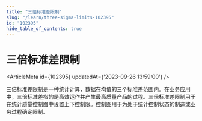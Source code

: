 ```yaml
---
title: "三倍标准差限制"
slug: "/learn/three-sigma-limits-102395"
id: "102395"
hide_table_of_contents: true
---
```



# 三倍标准差限制

<ArticleMeta id={102395} updatedAt={'2023-09-26 13:59:00'} />
<div className='border-solid border-b border-t-0 my-4 border-[var(--ifm-color-gray-300)]' />

三倍标准差限制是一种统计计算，数据在均值的三个标准差范围内。在业务应用中，三倍标准差指的是高效运作并产生最高质量产品的过程。三倍标准差限制用于在统计质量控制图中设置上下控制限。控制图用于为处于统计控制状态的制造或业务过程确定限制。
